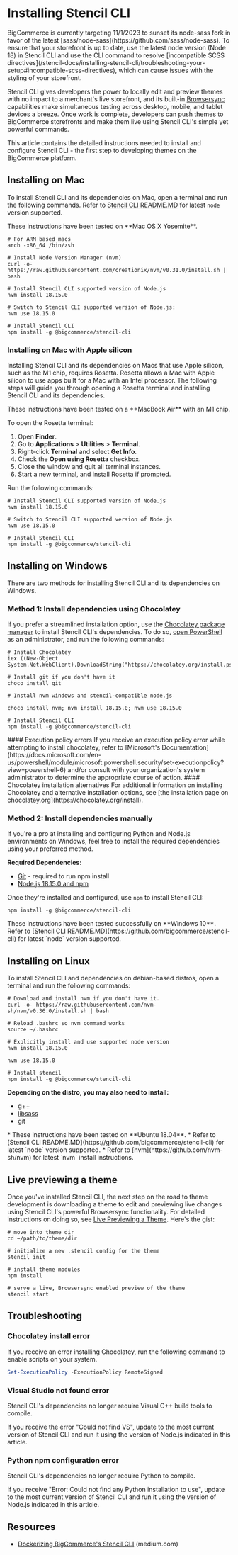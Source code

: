 # Installing Stencil CLI

<Callout type="warning">
BigCommerce is currently targeting 11/1/2023 to sunset its node-sass fork in favor of the latest [sass/node-sass](https://github.com/sass/node-sass). To ensure that your storefront is up to date, use the latest node version (Node 18) in Stencil CLI and use the CLI command to resolve [incompatible SCSS directives](/stencil-docs/installing-stencil-cli/troubleshooting-your-setup#incompatible-scss-directives), which can cause issues with the styling of your storefront.

</Callout>


Stencil CLI gives developers the power to locally edit and preview themes with no impact to a merchant's live storefront, and its built-in [Browsersync](https://github.com/bigcommerce/browser-sync) capabilities make simultaneous testing across desktop, mobile, and tablet devices a breeze. Once work is complete, developers can push themes to BigCommerce storefronts and make them live using Stencil CLI's simple yet powerful commands.

This article contains the detailed instructions needed to install and configure Stencil CLI - the first step to developing themes on the BigCommerce platform.


## Installing on Mac

To install Stencil CLI and its dependencies on Mac, open a terminal and run the following commands. Refer to [Stencil CLI README.MD](https://github.com/bigcommerce/stencil-cli) for latest `node` version supported.


<Callout type="info">
 These instructions have been tested on **Mac OS X Yosemite**.
</Callout>

```shell showLineNumbers copy
# For ARM based macs
arch -x86_64 /bin/zsh

# Install Node Version Manager (nvm)
curl -o- https://raw.githubusercontent.com/creationix/nvm/v0.31.0/install.sh | bash

# Install Stencil CLI supported version of Node.js
nvm install 18.15.0

# Switch to Stencil CLI supported version of Node.js:
nvm use 18.15.0

# Install Stencil CLI
npm install -g @bigcommerce/stencil-cli
```

### Installing on Mac with Apple silicon

Installing Stencil CLI and its dependencies on Macs that use Apple silicon, such as the M1 chip, requires Rosetta. Rosetta allows a Mac with Apple silicon to use apps built for a Mac with an Intel processor. The following steps will guide you through opening a Rosetta terminal and installing Stencil CLI and its dependencies.


<Callout type="info">
 These instructions have been tested on a **MacBook Air** with an M1 chip.
</Callout>

To open the Rosetta terminal:

1. Open **Finder**.
2. Go to **Applications** > **Utilities** > **Terminal**.
3. Right-click **Terminal** and select **Get Info**.
4. Check the **Open using Rosetta** checkbox.
5. Close the window and quit all terminal instances.
6. Start a new terminal, and install Rosetta if prompted.

Run the following commands:

```shell showLineNumbers copy
# Install Stencil CLI supported version of Node.js
nvm install 18.15.0

# Switch to Stencil CLI supported version of Node.js
nvm use 18.15.0

# Install Stencil CLI
npm install -g @bigcommerce/stencil-cli
```

## Installing on Windows
There are two methods for installing Stencil CLI and its dependencies on Windows.


### Method 1: Install dependencies using Chocolatey
If you prefer a streamlined installation option, use the [Chocolatey package manager](https://chocolatey.org/install) to install Stencil CLI's dependencies. To do so, [open PowerShell](https://docs.microsoft.com/en-us/powershell/scripting/getting-started/starting-windows-powershell?view=powershell-6) as an administrator, and run the following commands:


```shell showLineNumbers copy
# Install Chocolatey
iex ((New-Object System.Net.WebClient).DownloadString("https://chocolatey.org/install.ps1"))

# Install git if you don't have it
choco install git

# Install nvm windows and stencil-compatible node.js

choco install nvm; nvm install 18.15.0; nvm use 18.15.0

# Install Stencil CLI
npm install -g @bigcommerce/stencil-cli
```

<Callout type="warning">
 #### Execution policy errors
 If you receive an execution policy error while attempting to install chocolatey, refer to [Microsoft's Documentation](https://docs.microsoft.com/en-us/powershell/module/microsoft.powershell.security/set-executionpolicy?view=powershell-6) and/or consult with your organization's system administrator to determine the appropriate course of action.
</Callout>

<Callout type="warning">
 #### Chocolatey installation alternatives
 For additional information on installing Chocolatey and alternative installation options, see [the installation page on chocolatey.org](https://chocolatey.org/install).
 </Callout>

### Method 2: Install dependencies manually

If you're a pro at installing and configuring Python and Node.js environments on Windows, feel free to install the required dependencies using your preferred method.

**Required Dependencies:**
* [Git](https://git-scm.com/downloads) - required to run npm install
* [Node.js 18.15.0 and npm](https://nodejs.org/en/download/releases/) 

Once they're installed and configured, use `npm` to install Stencil CLI:

```shell  copy
npm install -g @bigcommerce/stencil-cli
```

<Callout type="info">
 These instructions have been tested successfully on **Windows 10**.
 Refer to [Stencil CLI README.MD](https://github.com/bigcommerce/stencil-cli) for latest `node` version supported.
 </Callout>

## Installing on Linux

To install Stencil CLI and dependencies on debian-based distros, open a terminal and run the following commands:

```shell showLineNumbers copy
# Download and install nvm if you don't have it.
curl -o- https://raw.githubusercontent.com/nvm-sh/nvm/v0.36.0/install.sh | bash

# Reload .bashrc so nvm command works
source ~/.bashrc

# Explicitly install and use supported node version
nvm install 18.15.0

nvm use 18.15.0

# Install stencil
npm install -g @bigcommerce/stencil-cli
```

**Depending on the distro, you may also need to install:**
* g++
* [libsass](https://sass-lang.com/libsass)
* git

<Callout type="info">
 * These instructions have been tested on **Ubuntu 18.04**.
 * Refer to [Stencil CLI README.MD](https://github.com/bigcommerce/stencil-cli) for latest `node` version supported.
 * Refer to [nvm](https://github.com/nvm-sh/nvm) for latest `nvm` install instructions.
</Callout>

## Live previewing a theme

Once you've installed Stencil CLI, the next step on the road to theme development is downloading a theme to edit and previewing live changes using Stencil CLI's powerful Browsersync functionality. For detailed instructions on doing so, see [Live Previewing a Theme](/stencil-docs/installing-stencil-cli/live-previewing-a-theme). Here's the gist:


```shell showLineNumbers copy
# move into theme dir
cd ~/path/to/theme/dir

# initialize a new .stencil config for the theme
stencil init

# install theme modules
npm install

# serve a live, Browsersync enabled preview of the theme
stencil start
```
## Troubleshooting

### Chocolatey install error
If you receive an error installing Chocolatey, run the following command to enable scripts on your system.

```powershell copy
Set-ExecutionPolicy -ExecutionPolicy RemoteSigned
```

### Visual Studio not found error

Stencil CLI's dependencies no longer require Visual C++ build tools to compile. 

If you receive the error "Could not find VS", update to the most current version of Stencil CLI and run it using the version of Node.js indicated in this article.

### Python npm configuration error

Stencil CLI's dependencies no longer require Python to compile. 

If you receive "Error: Could not find any Python installation to use", update to the most current version of Stencil CLI and run it using the version of Node.js indicated in this article.


## Resources

* [Dockerizing BigCommerce's Stencil CLI](https://medium.com/bigcommerce-developer-blog/dockerizing-bigcommerces-stencil-cli-f508ddc0c3c0) (medium.com)
